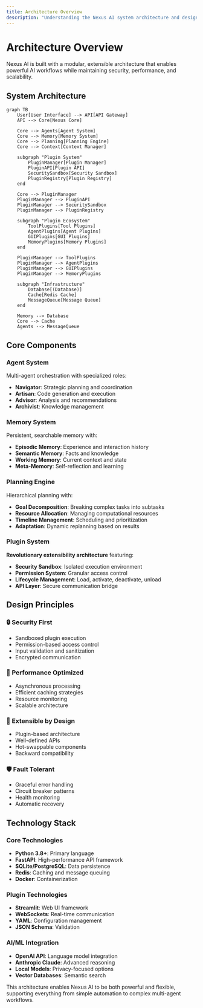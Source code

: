 ```yaml
---
title: Architecture Overview
description: "Understanding the Nexus AI system architecture and design"
---
```


# Architecture Overview

Nexus AI is built with a modular, extensible architecture that enables powerful AI workflows while maintaining security, performance, and scalability.

## System Architecture

```mermaid
graph TB
    User[User Interface] --> API[API Gateway]
    API --> Core[Nexus Core]
    
    Core --> Agents[Agent System]
    Core --> Memory[Memory System] 
    Core --> Planning[Planning Engine]
    Core --> Context[Context Manager]
    
    subgraph "Plugin System"
        PluginManager[Plugin Manager]
        PluginAPI[Plugin API]
        SecuritySandbox[Security Sandbox]
        PluginRegistry[Plugin Registry]
    end
    
    Core --> PluginManager
    PluginManager --> PluginAPI
    PluginManager --> SecuritySandbox
    PluginManager --> PluginRegistry
    
    subgraph "Plugin Ecosystem"
        ToolPlugins[Tool Plugins]
        AgentPlugins[Agent Plugins]
        GUIPlugins[GUI Plugins]
        MemoryPlugins[Memory Plugins]
    end
    
    PluginManager --> ToolPlugins
    PluginManager --> AgentPlugins
    PluginManager --> GUIPlugins
    PluginManager --> MemoryPlugins
    
    subgraph "Infrastructure"
        Database[(Database)]
        Cache[Redis Cache]
        MessageQueue[Message Queue]
    end
    
    Memory --> Database
    Core --> Cache
    Agents --> MessageQueue
```

## Core Components

### Agent System
Multi-agent orchestration with specialized roles:
- **Navigator**: Strategic planning and coordination
- **Artisan**: Code generation and execution
- **Advisor**: Analysis and recommendations
- **Archivist**: Knowledge management

### Memory System
Persistent, searchable memory with:
- **Episodic Memory**: Experience and interaction history
- **Semantic Memory**: Facts and knowledge
- **Working Memory**: Current context and state
- **Meta-Memory**: Self-reflection and learning

### Planning Engine
Hierarchical planning with:
- **Goal Decomposition**: Breaking complex tasks into subtasks
- **Resource Allocation**: Managing computational resources
- **Timeline Management**: Scheduling and prioritization
- **Adaptation**: Dynamic replanning based on results

### Plugin System
**Revolutionary extensibility architecture** featuring:
- **Security Sandbox**: Isolated execution environment
- **Permission System**: Granular access control
- **Lifecycle Management**: Load, activate, deactivate, unload
- **API Layer**: Secure communication bridge

## Design Principles

### 🔒 Security First
- Sandboxed plugin execution
- Permission-based access control
- Input validation and sanitization
- Encrypted communication

### 🚀 Performance Optimized
- Asynchronous processing
- Efficient caching strategies
- Resource monitoring
- Scalable architecture

### 🔌 Extensible by Design
- Plugin-based architecture
- Well-defined APIs
- Hot-swappable components
- Backward compatibility

### 🛡️ Fault Tolerant
- Graceful error handling
- Circuit breaker patterns
- Health monitoring
- Automatic recovery

## Technology Stack

### Core Technologies
- **Python 3.8+**: Primary language
- **FastAPI**: High-performance API framework
- **SQLite/PostgreSQL**: Data persistence
- **Redis**: Caching and message queuing
- **Docker**: Containerization

### Plugin Technologies
- **Streamlit**: Web UI framework
- **WebSockets**: Real-time communication
- **YAML**: Configuration management
- **JSON Schema**: Validation

### AI/ML Integration
- **OpenAI API**: Language model integration
- **Anthropic Claude**: Advanced reasoning
- **Local Models**: Privacy-focused options
- **Vector Databases**: Semantic search

This architecture enables Nexus AI to be both powerful and flexible, supporting everything from simple automation to complex multi-agent workflows.